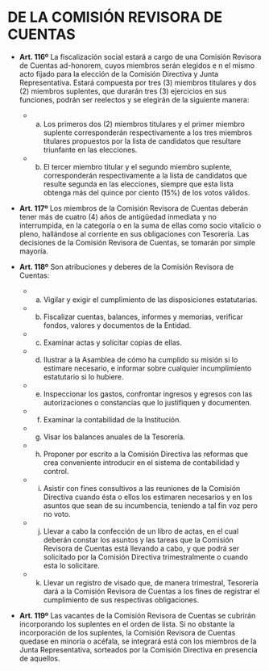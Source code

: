 # DE LA COMISIÓN REVISORA DE CUENTAS

* **Art. 116º**
La fiscalización social estará a cargo de una Comisión Revisora de Cuentas ad-honorem, cuyos miembros serán elegidos e n el mismo acto fijado para la elección de la Comisión Directiva y Junta Representativa. Estará compuesta por tres (3) miembros titulares y dos (2) miembros suplentes, que durarán tres (3) ejercicios en sus funciones, podrán ser reelectos y se elegirán de la siguiente manera:
    + a) Los primeros dos (2) miembros titulares y el primer miembro suplente corresponderán respectivamente a los tres miembros titulares propuestos por la lista de candidatos que resultare triunfante en las elecciones.
    + b) El tercer miembro titular y el segundo miembro suplente, corresponderán respectivamente a la lista de candidatos que resulte segunda en las elecciones, siempre que esta lista obtenga más del quince por ciento (15%) de los votos válidos.

* **Art. 117º**
Los miembros de la Comisión Revisora de Cuentas deberán tener más de cuatro (4) años de antigüedad inmediata y no interrumpida, en la categoría o en la suma de ellas como socio vitalicio o pleno, hallándose al corriente en sus obligaciones con Tesorería. Las decisiones de la Comisión Revisora de Cuentas, se tomarán por simple mayoría.

* **Art. 118º**
Son atribuciones y deberes de la Comisión Revisora de Cuentas:
    + a) Vigilar y exigir el cumplimiento de las disposiciones estatutarias.
    + b) Fiscalizar cuentas, balances, informes y memorias, verificar fondos, valores y documentos de la Entidad.
    + c) Examinar actas y solicitar copias de ellas.
    + d) Ilustrar a la Asamblea de cómo ha cumplido su misión si lo estimare necesario, e informar sobre cualquier incumplimiento estatutario si lo hubiere.
    + e) Inspeccionar los gastos, confrontar ingresos y egresos con las autorizaciones o constancias que lo justifiquen y documenten.
    + f) Examinar la contabilidad de la Institución.
    + g) Visar los balances anuales de la Tesorería.
    + h) Proponer por escrito a la Comisión Directiva las reformas que crea conveniente introducir en el sistema de contabilidad y control.
    + i) Asistir con fines consultivos a las reuniones de la Comisión Directiva cuando ésta o ellos los estimaren necesarios y en los asuntos que sean de su incumbencia, teniendo a tal fin voz pero no voto.
    + j) Llevar a cabo la confección de un libro de actas, en el cual deberán constar los asuntos y las tareas que la Comisión Revisora de Cuentas está llevando a cabo, y que podrá ser solicitado por la Comisión Directiva trimestralmente o cuando esta lo solicitare.
    + k) Llevar un registro de visado que, de manera trimestral, Tesorería dará a la Comisión Revisora de Cuentas a los fines de registrar el cumplimiento de sus respectivas obligaciones.

* **Art. 119º**
Las vacantes de la Comisión Revisora de Cuentas se cubrirán incorporando los suplentes en el orden de lista. Si no obstante la incorporación de los suplentes, la Comisión Revisora de Cuentas quedase en minoría o acéfala, se integrará está con los miembros de la Junta Representativa, sorteados por la Comisión Directiva en presencia de aquellos.
